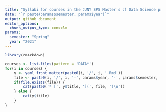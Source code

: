 ```yaml
---
title: "Syllabi for courses in the CUNY SPS Master's of Data Science program"
date: "`r paste(params$semester, params$year)`"
output: github_document
editor_options: 
  chunk_output_type: console
params:
  semester: "Spring"
  year: "2021"
---
```


```r
library(rmarkdown)

courses <- list.files(pattern = 'DATA*')
for(i in courses) {
	y <- yaml_front_matter(paste0(i, '/', i, '.Rmd'))
	file <- paste0(i, '/', i, '-', params$year, '-', params$semester, '.md')
	if(file.exists(file)) {
		cat(paste0('* [', y$title, '](', file, ')\n'))
	} else {
		cat(y$title)
	}
}
```
